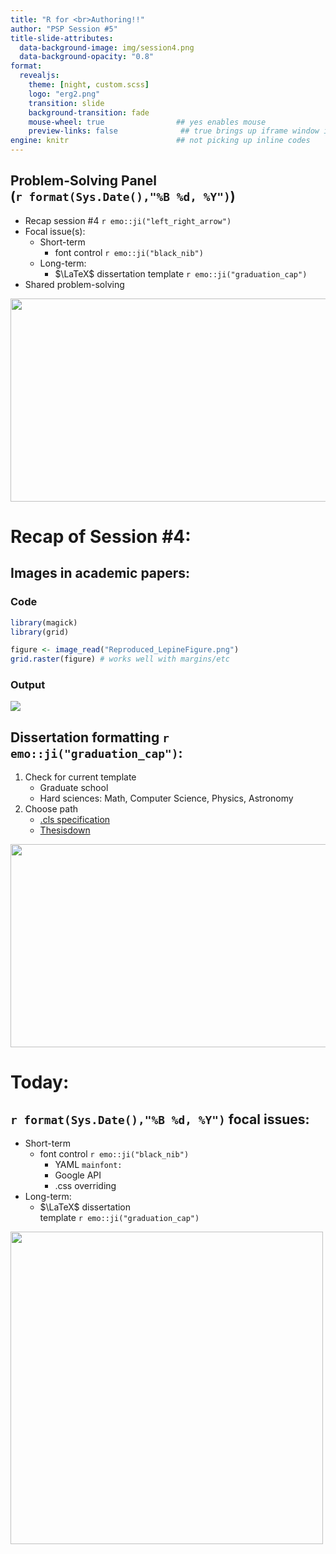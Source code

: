 ```yaml
---
title: "R for <br>Authoring!!"
author: "PSP Session #5"
title-slide-attributes: 
  data-background-image: img/session4.png
  data-background-opacity: "0.8"
format:
  revealjs:
    theme: [night, custom.scss]
    logo: "erg2.png"
    transition: slide
    background-transition: fade
    mouse-wheel: true                ## yes enables mouse
    preview-links: false              ## true brings up iframe window instead of "site"
engine: knitr                        ## not picking up inline codes
---
```


## Problem-Solving Panel <br>(`r format(Sys.Date(),"%B %d, %Y")`)

::: {layout="[80,20]"}
::: first-column
-   Recap session #4 `r emo::ji("left_right_arrow")`
-   Focal issue(s):
    -   Short-term
        -   font control `r emo::ji("black_nib")`
    -   Long-term:
        -   $\LaTeX$ dissertation template `r emo::ji("graduation_cap")`
-   Shared problem-solving
:::

::: second-column
:::
:::

![](img/title4.JPG){.absolute top="170" right="0" width="550" height="325"}

# Recap of Session #4:

## Images in academic papers:

::: panel-tabset
### Code

```r
library(magick)
library(grid)

figure <- image_read("Reproduced_LepineFigure.png")
grid.raster(figure) # works well with margins/etc

```

### Output

![](img/academicpaperimage.JPG){fig-align="center"}

:::

## Dissertation formatting `r emo::ji("graduation_cap")`:

1. Check for current template
    + Graduate school
    + Hard sciences: Math, Computer Science, Physics, Astronomy
2. Choose path
    + [.cls specification](https://tysonbarrett.com/jekyll/update/2018/02/11/r_dissertation/)
    + [Thesisdown](https://github.com/ismayc/thesisdown)

![](https://embracethechaos.com/wp-content/uploads/2015/11/shutterstock_115238050-768x515-1.jpg){.absolute bottom="0" right="0" width="550" height="325"}

# Today:

## `r format(Sys.Date(),"%B %d, %Y")` focal issues:

-   Short-term
    -   font control `r emo::ji("black_nib")`  
          - YAML `mainfont:`
          - Google API
          - .css overriding
-   Long-term:
    -   $\LaTeX$ dissertation <br>template `r emo::ji("graduation_cap")`
        
![](https://upload.wikimedia.org/wikipedia/commons/thumb/9/9c/Magnifying_glass_CC0.svg/1200px-Magnifying_glass_CC0.svg.png){.absolute bottom="50" right="0" height="500"}



